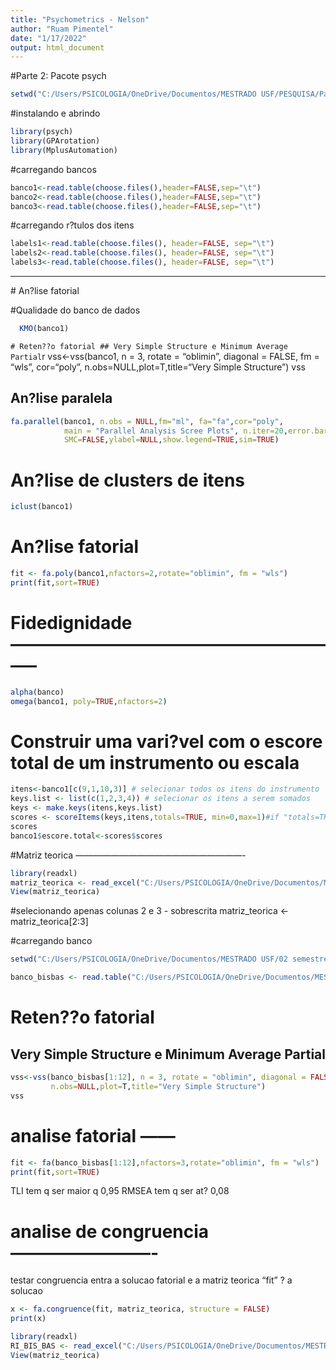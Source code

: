 ```yaml
---
title: "Psychometrics - Nelson"
author: "Ruam Pimentel"
date: "1/17/2022"
output: html_document
---
```

#Parte 2: Pacote psych

```r
setwd("C:/Users/PSICOLOGIA/OneDrive/Documentos/MESTRADO USF/PESQUISA/Participantes/Dados/Sujeitos/BFI2")
```

#instalando e abrindo

```r
library(psych)
library(GPArotation)
library(MplusAutomation)

```




#carregando bancos
```r
banco1<-read.table(choose.files(),header=FALSE,sep="\t")
banco2<-read.table(choose.files(),header=FALSE,sep="\t")
banco3<-read.table(choose.files(),header=FALSE,sep="\t")

```
  


#carregando r?tulos dos itens
```r
labels1<-read.table(choose.files(), header=FALSE, sep="\t")
labels2<-read.table(choose.files(), header=FALSE, sep="\t")
labels3<-read.table(choose.files(), header=FALSE, sep="\t")
```



--------------------------------------------------------
  
  # An?lise fatorial 
  
#Qualidade do banco de dados 
```r
  KMO(banco1)  

```



```# Reten??o fatorial
## Very Simple Structure e Minimum Average Partial
```r
vss<-vss(banco1, n = 3, rotate = "oblimin", diagonal = FALSE, fm = "wls", cor="poly",
         n.obs=NULL,plot=T,title="Very Simple Structure")
vss 



## An?lise paralela
```r
fa.parallel(banco1, n.obs = NULL,fm="ml", fa="fa",cor="poly",
            main = "Parallel Analysis Scree Plots", n.iter=20,error.bars=FALSE,
            SMC=FALSE,ylabel=NULL,show.legend=TRUE,sim=TRUE)

```


# An?lise de clusters de itens

```r
iclust(banco1)

```


# An?lise fatorial
```r
fit <- fa.poly(banco1,nfactors=2,rotate="oblimin", fm = "wls")
print(fit,sort=TRUE)

```



# Fidedignidade -----------------------------------------------------------
```r

alpha(banco)
omega(banco1, poly=TRUE,nfactors=2)

```



# Construir uma vari?vel com o escore total de um instrumento ou escala
```r
itens<-banco1[c(9,1,10,3)] # selecionar todos os itens do instrumento
keys.list <- list(c(1,2,3,4)) # selecionar os itens a serem somados
keys <- make.keys(itens,keys.list)
scores <- scoreItems(keys,itens,totals=TRUE, min=0,max=1)#if "totals=TRUE" then total scores; if "totals=FALSE" then mean scores
scores
banco1$escore.total<-scores$scores

```


#Matriz teorica ----------------------------------------------------------
```r
library(readxl)
matriz_teorica <- read_excel("C:/Users/PSICOLOGIA/OneDrive/Documentos/MESTRADO USF/02 semestre/Psicometria/analise.confirmatorias.exploratorias/MATRIZ_TEORICA.xlsx")
View(matriz_teorica)

```


#selecionando apenas colunas 2 e 3 - sobrescrita
matriz_teorica <- matriz_teorica[2:3]

#carregando banco
```r
setwd("C:/Users/PSICOLOGIA/OneDrive/Documentos/MESTRADO USF/02 semestre/Psicometria/analise.confirmatorias.exploratorias")

banco_bisbas <- read.table("C:/Users/PSICOLOGIA/OneDrive/Documentos/MESTRADO USF/02 semestre/Psicometria/analise.confirmatorias.exploratorias/simulated.dat.txt", quote="\"", comment.char="")

```


# Reten??o fatorial
## Very Simple Structure e Minimum Average Partial
```r
vss<-vss(banco_bisbas[1:12], n = 3, rotate = "oblimin", diagonal = FALSE, fm = "wls",
         n.obs=NULL,plot=T,title="Very Simple Structure")
vss
```
 

# analise fatorial ------
```r
fit <- fa(banco_bisbas[1:12],nfactors=3,rotate="oblimin", fm = "wls")
print(fit,sort=TRUE)

```
TLI tem q ser maior q 0,95
RMSEA tem q ser at? 0,08

# analise de congruencia -------------------------
testar congruencia entra a solucao fatorial e a matriz teorica "fit" ? a solucao

```r
x <- fa.congruence(fit, matriz_teorica, structure = FALSE)
print(x)
```

```r
library(readxl)
RI_BIS_BAS <- read_excel("C:/Users/PSICOLOGIA/OneDrive/Documentos/MESTRADO USF/02 semestre/Psicometria/analise.confirmatorias.exploratorias/MATRIZ_TEORICA.xlsx",3, col_types = "numeric", col_names = FALSE)
View(matriz_teorica)
```



